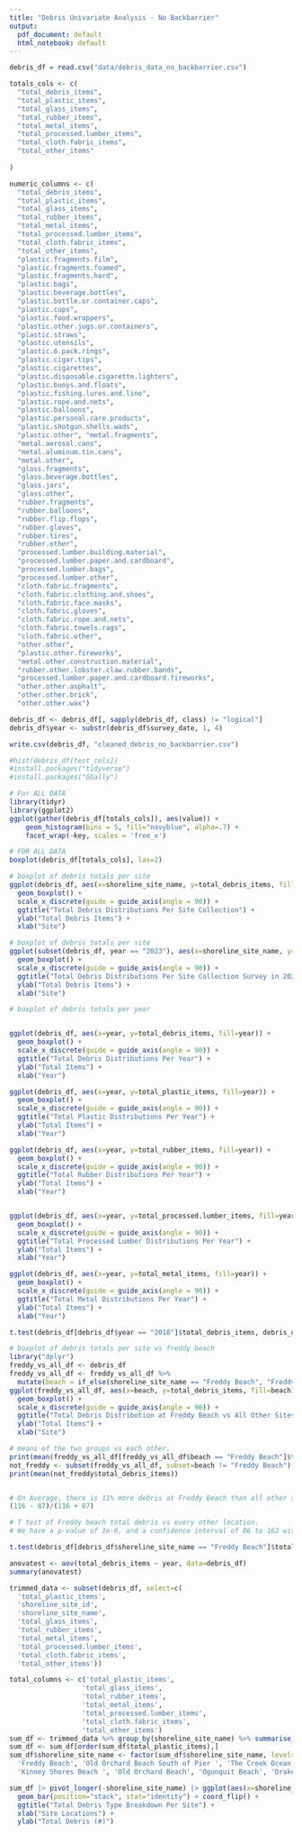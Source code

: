 ```yaml
---
title: "Debris Univariate Analysis - No Backbarrier"
output:
  pdf_document: default
  html_notebook: default
---
```


```r
debris_df = read.csv("data/debris_data_no_backbarrier.csv")

totals_cols <- c(
  "total_debris_items",
  "total_plastic_items",
  "total_glass_items",
  "total_rubber_items",
  "total_metal_items",
  "total_processed.lumber_items",
  "total_cloth.fabric_items",
  "total_other_items"
  
)

numeric_columns <- c(
  "total_debris_items",
  "total_plastic_items",
  "total_glass_items",
  "total_rubber_items",
  "total_metal_items",
  "total_processed.lumber_items",
  "total_cloth.fabric_items",
  "total_other_items",
  "plastic.fragments.film",
  "plastic.fragments.foamed",
  "plastic.fragments.hard", 
  "plastic.bags",
  "plastic.beverage.bottles",
  "plastic.bottle.or.container.caps", 
  "plastic.cups",
  "plastic.food.wrappers",
  "plastic.other.jugs.or.containers", 
  "plastic.straws",
  "plastic.utensils",
  "plastic.6.pack.rings", 
  "plastic.cigar.tips",
  "plastic.cigarettes",
  "plastic.disposable.cigarette.lighters", 
  "plastic.buoys.and.floats",
  "plastic.fishing.lures.and.line", 
  "plastic.rope.and.nets",
  "plastic.balloons",
  "plastic.personal.care.products", 
  "plastic.shotgun.shells.wads",
  "plastic.other", "metal.fragments", 
  "metal.aerosol.cans",
  "metal.aluminum.tin.cans",
  "metal.other", 
  "glass.fragments",
  "glass.beverage.bottles",
  "glass.jars",
  "glass.other",
  "rubber.fragments",
  "rubber.balloons",
  "rubber.flip.flops",
  "rubber.gloves", 
  "rubber.tires",
  "rubber.other",
  "processed.lumber.building.material",
  "processed.lumber.paper.and.cardboard", 
  "processed.lumber.bags",
  "processed.lumber.other",
  "cloth.fabric.fragments", 
  "cloth.fabric.clothing.and.shoes",
  "cloth.fabric.face.masks", 
  "cloth.fabric.gloves",
  "cloth.fabric.rope.and.nets",
  "cloth.fabric.towels.rags", 
  "cloth.fabric.other",
  "other.other",
  "plastic.other.fireworks", 
  "metal.other.construction.material",
  "rubber.other.lobster.claw.rubber.bands",
  "processed.lumber.paper.and.cardboard.fireworks", 
  "other.other.asphalt",
  "other.other.brick",
  "other.other.wax")

debris_df <- debris_df[, sapply(debris_df, class) != "logical"]
debris_df$year <- substr(debris_df$survey_date, 1, 4)

write.csv(debris_df, "cleaned_debris_no_backbarrier.csv")
```



```r
#hist(debris_df[test_cols])
#install.packages("tidyverse")
#install.packages("GGally")

# For ALL DATA
library(tidyr)
library(ggplot2)
ggplot(gather(debris_df[totals_cols]), aes(value)) + 
    geom_histogram(bins = 5, fill="navyblue", alpha=.7) + 
    facet_wrap(~key, scales = 'free_x')

```
```r

# FOR ALL DATA
boxplot(debris_df[totals_cols], las=2)

```

```r
# boxplot of debris totals per site
ggplot(debris_df, aes(x=shoreline_site_name, y=total_debris_items, fill=shoreline_site_name)) + 
  geom_boxplot() +
  scale_x_discrete(guide = guide_axis(angle = 90)) +
  ggtitle("Total Debris Distributions Per Site Collection") +
  ylab("Total Debris Items") +
  xlab("Site")
```

```r
# boxplot of debris totals per site
ggplot(subset(debris_df, year == "2023"), aes(x=shoreline_site_name, y=total_debris_items, fill=shoreline_site_name)) + 
  geom_boxplot() +
  scale_x_discrete(guide = guide_axis(angle = 90)) +
  ggtitle("Total Debris Distributions Per Site Collection Survey in 2023") +
  ylab("Total Debris Items") +
  xlab("Site")
```

```r
# boxplot of debris totals per year


ggplot(debris_df, aes(x=year, y=total_debris_items, fill=year)) + 
  geom_boxplot() +
  scale_x_discrete(guide = guide_axis(angle = 90)) +
  ggtitle("Total Debris Distributions Per Year") +
  ylab("Total Items") +
  xlab("Year")

ggplot(debris_df, aes(x=year, y=total_plastic_items, fill=year)) + 
  geom_boxplot() +
  scale_x_discrete(guide = guide_axis(angle = 90)) +
  ggtitle("Total Plastic Distributions Per Year") +
  ylab("Total Items") +
  xlab("Year")

ggplot(debris_df, aes(x=year, y=total_rubber_items, fill=year)) + 
  geom_boxplot() +
  scale_x_discrete(guide = guide_axis(angle = 90)) +
  ggtitle("Total Rubber Distributions Per Year") +
  ylab("Total Items") +
  xlab("Year")


ggplot(debris_df, aes(x=year, y=total_processed.lumber_items, fill=year)) + 
  geom_boxplot() +
  scale_x_discrete(guide = guide_axis(angle = 90)) +
  ggtitle("Total Processed Lumber Distributions Per Year") +
  ylab("Total Items") +
  xlab("Year")

ggplot(debris_df, aes(x=year, y=total_metal_items, fill=year)) + 
  geom_boxplot() +
  scale_x_discrete(guide = guide_axis(angle = 90)) +
  ggtitle("Total Metal Distributions Per Year") +
  ylab("Total Items") +
  xlab("Year")
```

```r
t.test(debris_df[debris_df$year == "2018"]$total_debris_items, debris_df[debris_df$year == "2023"]$total_debris_items)
```

```r
# boxplot of debris totals per site vs freddy beach
library("dplyr")
freddy_vs_all_df <- debris_df
freddy_vs_all_df <- freddy_vs_all_df %>%
  mutate(beach = if_else(shoreline_site_name == "Freddy Beach", "Freddy Beach", "Other"))
ggplot(freddy_vs_all_df, aes(x=beach, y=total_debris_items, fill=beach)) + 
  geom_boxplot() +
  scale_x_discrete(guide = guide_axis(angle = 90)) +
  ggtitle("Total Debris Distribution at Freddy Beach vs All Other Sites") +
  ylab("Total Items") +
  xlab("Site")
```

```r

# means of the two groups vs each other.
print(mean(freddy_vs_all_df[freddy_vs_all_df$beach == "Freddy Beach"]$total_debris_items))
not_freddy <- subset(freddy_vs_all_df, subset=beach != "Freddy Beach")
print(mean(not_freddy$total_debris_items))


# On Average, there is 11% more debris at Freddy Beach than all other sites.
(116 - 87)/(116 + 87)
```

```r
# T test of Freddy beach total debris vs every other location.
# We have a p-value of 1e-6, and a confidence interval of 86 to 162 with the mean sitting at 124 debris pieces.

t.test(debris_df[debris_df$shoreline_site_name == "Freddy Beach"]$total_debris_items, debris_df[debris_df$shoreline_site_name != "Freddy Beach"]$total_debris_items)

```


```r
anovatest <- aov(total_debris_items ~ year, data=debris_df)
summary(anovatest)

```


```r
trimmed_data <- subset(debris_df, select=c(
  'total_plastic_items',
  'shoreline_site_id',
  'shoreline_site_name',
  'total_glass_items',
  'total_rubber_items',
  'total_metal_items',
  'total_processed.lumber_items',
  'total_cloth.fabric_items',
  'total_other_items'))

total_columns <- c('total_plastic_items',
                  'total_glass_items',
                  'total_rubber_items',
                  'total_metal_items',
                  'total_processed.lumber_items',
                  'total_cloth.fabric_items',
                  'total_other_items')
sum_df <- trimmed_data %>% group_by(shoreline_site_name) %>% summarise_at(total_columns, sum)
sum_df <- sum_df[order(sum_df$total_plastic_items),]
sum_df$shoreline_site_name <- factor(sum_df$shoreline_site_name, levels=rev(c(
  'Freddy Beach', 'Old Orchard Beach South of Pier ', 'The Creek Ocean Park', 'Ocean Park ',
  'Kinney Shores Beach ', 'Old Orchard Beach', 'Ogunquit Beach', 'Drakes Island Beach', 'Goochs Beach, Kennebunk')))

sum_df |> pivot_longer(-shoreline_site_name) |> ggplot(aes(x=shoreline_site_name, y=value, fill=name)) +
  geom_bar(position="stack", stat="identity") + coord_flip() + 
  ggtitle("Total Debris Type Breakdown Per Site") +
  xlab("Site Locations") +
  ylab("Total Debris (#)")

```
